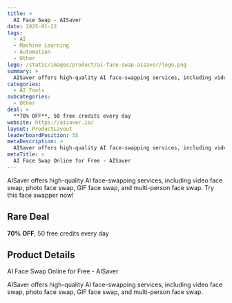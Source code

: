 ```yaml
---
title: >
  AI Face Swap - AISaver
date: 2025-01-22
tags:
  - AI
  - Machine Learning
  - Automation
  - Other
logo: /static/images/product/ai-face-swap-aisaver/logo.png
summary: >
  AISaver offers high-quality AI face-swapping services, including video face swap, photo face swap, GIF face swap, and multi-person face swap. Try this face swapper now!
categories:
  - AI Tools
subcategories:
  - Other
deal: >
  **70% OFF**, 50 free credits every day
website: https://aisaver.io/
layout: ProductLayout
leaderboardPosition: 55
metaDescription: >
  AISaver offers high-quality AI face-swapping services, including video face swap, photo face swap, GIF face swap, and multi-person face swap.
metaTitle: >
  AI Face Swap Online for Free - AISaver
---
```

AISaver offers high-quality AI face-swapping services, including video face swap, photo face swap, GIF face swap, and multi-person face swap. Try this face swapper now!

## Rare Deal

**70% OFF**, 50 free credits every day

## Product Details

AI Face Swap Online for Free - AISaver

AISaver offers high-quality AI face-swapping services, including video face swap, photo face swap, GIF face swap, and multi-person face swap.
